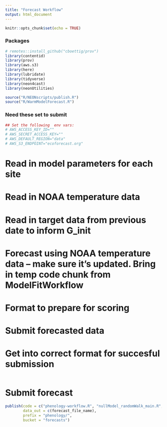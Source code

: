 ```yaml
---
title: "Forecast Workflow"
output: html_document
---
```


```r
knitr::opts_chunk$set(echo = TRUE)
```

### Packages
```r
# remotes::install_github("cboettig/prov")
library(contentid)
library(prov)
library(aws.s3)
library(here)
library(lubridate)
library(tidyverse)
library(neon4cast)
library(neonUtilities)

source("R/NEONscripts/publish.R")
source("R/WarmModelForecast.R")
```

### Need these set to submit
```r
## Set the following  env vars: 
# AWS_ACCESS_KEY_ID=""
# AWS_SECRET_ACCESS_KEY=""
# AWS_DEFAULT_REGION="data"
# AWS_S3_ENDPOINT="ecoforecast.org"
```


# Read in model parameters for each site
# Read in NOAA temperature data
# Read in target data from previous date to inform G_init
# Forecast using NOAA temperature data -- make sure it's updated. Bring in temp code chunk from ModelFitWorkflow
# Format to prepare for scoring
# Submit forecasted data

# Get into correct format for succesful submission
```r

```

# Submit forecast
```r

publish(code = c("phenology-workflow.R", "nullModel_randomWalk_main.R", "randomWalkNullModelFunction.R"),
        data_out = c(forecast_file_name),
        prefix = "phenology/",
        bucket = "forecasts")

```

